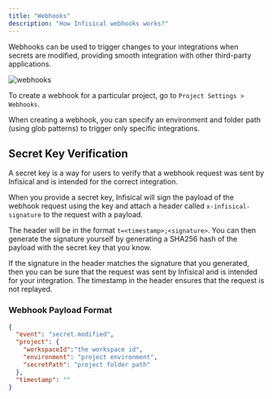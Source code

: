 ```yaml
---
title: "Webhooks"
description: "How Infisical webhooks works?"
---
```


Webhooks can be used to trigger changes to your integrations when secrets are modified, providing smooth integration with other third-party applications.

![webhooks](../../images/webhooks.png)

To create a webhook for a particular project, go to `Project Settings > Webhooks`.

When creating a webhook, you can specify an environment and folder path (using glob patterns) to trigger only specific integrations. 

## Secret Key Verification

A secret key is a way for users to verify that a webhook request was sent by Infisical and is intended for the correct integration.

When you provide a secret key, Infisical will sign the payload of the webhook request using the key and attach a header called `x-infisical-signature` to the request with a payload.

The header will be in the format `t=<timestamp>;<signature>`. You can then generate the signature yourself by generating a SHA256 hash of the payload with the secret key that you know.

If the signature in the header matches the signature that you generated, then you can be sure that the request was sent by Infisical and is intended for your integration. The timestamp in the header ensures that the request is not replayed.

### Webhook Payload Format

```json
{
  "event": "secret.modified",
  "project": {
    "workspaceId":"the workspace id",
    "environment": "project environment",
    "secretPath": "project folder path"
  },
  "timestamp": ""
}
```
